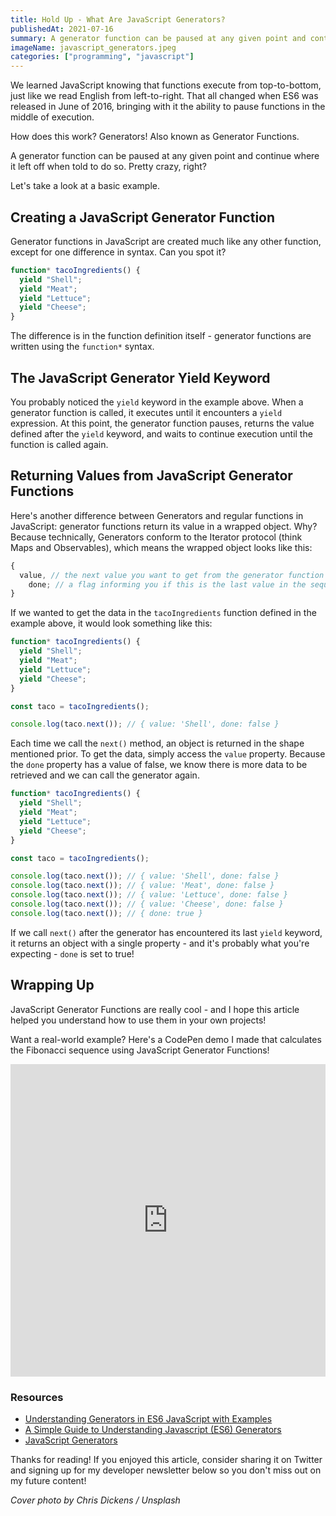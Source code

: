 ```yaml
---
title: Hold Up - What Are JavaScript Generators?
publishedAt: 2021-07-16
summary: A generator function can be paused at any given point and continue where it left off when told to do so. Pretty crazy, right? Let's take a look!
imageName: javascript_generators.jpeg
categories: ["programming", "javascript"]
---
```


We learned JavaScript knowing that functions execute from top-to-bottom, just like we read English from left-to-right. That all changed when ES6 was released in June of 2016, bringing with it the ability to pause functions in the middle of execution.

How does this work? Generators! Also known as Generator Functions.

A generator function can be paused at any given point and continue where it left off when told to do so. Pretty crazy, right?

Let's take a look at a basic example.

## Creating a JavaScript Generator Function

Generator functions in JavaScript are created much like any other function, except for one difference in syntax. Can you spot it?

```js
function* tacoIngredients() {
  yield "Shell";
  yield "Meat";
  yield "Lettuce";
  yield "Cheese";
}
```

The difference is in the function definition itself - generator functions are written using the `function*` syntax.

## The JavaScript Generator Yield Keyword

You probably noticed the `yield` keyword in the example above. When a generator function is called, it executes until it encounters a `yield` expression. At this point, the generator function pauses, returns the value defined after the `yield` keyword, and waits to continue execution until the function is called again.

## Returning Values from JavaScript Generator Functions

Here's another difference between Generators and regular functions in JavaScript: generator functions return its value in a wrapped object. Why? Because technically, Generators conform to the Iterator protocol (think Maps and Observables), which means the wrapped object looks like this:

```js
{
  value, // the next value you want to get from the generator function
    done; // a flag informing you if this is the last value in the sequence
}
```

If we wanted to get the data in the `tacoIngredients` function defined in the example above, it would look something like this:

```js
function* tacoIngredients() {
  yield "Shell";
  yield "Meat";
  yield "Lettuce";
  yield "Cheese";
}

const taco = tacoIngredients();

console.log(taco.next()); // { value: 'Shell', done: false }
```

Each time we call the `next()` method, an object is returned in the shape mentioned prior. To get the data, simply access the `value` property. Because the `done` property has a value of false, we know there is more data to be retrieved and we can call the generator again.

```js
function* tacoIngredients() {
  yield "Shell";
  yield "Meat";
  yield "Lettuce";
  yield "Cheese";
}

const taco = tacoIngredients();

console.log(taco.next()); // { value: 'Shell', done: false }
console.log(taco.next()); // { value: 'Meat', done: false }
console.log(taco.next()); // { value: 'Lettuce', done: false }
console.log(taco.next()); // { value: 'Cheese', done: false }
console.log(taco.next()); // { done: true }
```

If we call `next()` after the generator has encountered its last `yield` keyword, it returns an object with a single property - and it's probably what you're expecting - `done` is set to true!

## Wrapping Up

JavaScript Generator Functions are really cool - and I hope this article helped you understand how to use them in your own projects!

Want a real-world example? Here's a CodePen demo I made that calculates the Fibonacci sequence using JavaScript Generator Functions!

<iframe
  height="500"
  width="100%"
  scrolling="no"
  title="Fibonacci - JavaScript Generators"
  src="https://codepen.io/braydoncoyer/embed/preview/vYOOobg?default-tab=result"
  frameBorder="no"
  loading="lazy"
  allowtransparency="true"
  allowFullScreen={true}
>
  See the Pen{" "}
  <a href="https://codepen.io/braydoncoyer/pen/vYOOobg">
    Fibonacci - JavaScript Generators
  </a>{" "}
  by Braydon Coyer (<a href="https://codepen.io/braydoncoyer">@braydoncoyer</a>)
  on <a href="https://codepen.io">CodePen</a>.
</iframe>

### Resources

- [Understanding Generators in ES6 JavaScript with Examples](https://codeburst.io/understanding-generators-in-es6-javascript-with-examples-6728834016d5)
- [A Simple Guide to Understanding Javascript (ES6) Generators](https://medium.com/dailyjs/a-simple-guide-to-understanding-javascript-es6-generators-d1c350551950)
- [JavaScript Generators](https://www.javascripttutorial.net/es6/javascript-generators/)

Thanks for reading! If you enjoyed this article, consider sharing it on Twitter and signing up for my developer newsletter below so you don't miss out on my future content!

_Cover photo by Chris Dickens / Unsplash_
